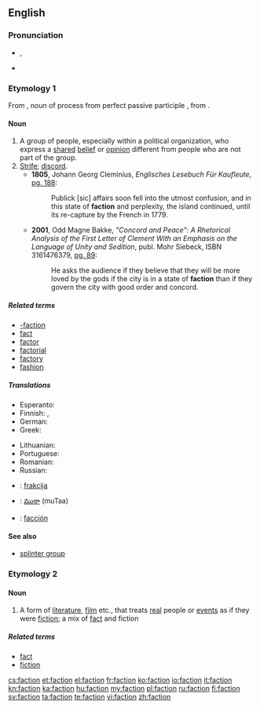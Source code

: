 {{also|-faction}}
==English==

===Pronunciation===
* {{IPA|/ˈfæk.ʃən/|/ˈfæk.ʃn/}}, {{SAMPA|/"f{k.S@n/|/"f{k.sn/}}
* {{rhymes|ækʃən}}

===Etymology 1===
From {{etyl|la}} {{term|factio|factiō||lang=la}}, noun of process from perfect passive participle {{term|factus|lang=la}}, from {{term|facio|faciō|do, make|lang=la}}.

====Noun====
{{wikipedia}}
{{en-noun}}

# A group of people, especially within a political organization, who express a [[shared]] [[belief]] or [[opinion]] different from people who are not part of the group.
# [[strife|Strife]]; [[discord]].
#* '''1805''', Johann Georg Cleminius, ''Englisches Lesebuch Für Kaufleute'', [http://books.google.com/books?id=B9cRAAAAIAAJ&pg=PA188&dq=faction&lr=&num=100&as_brr=3 pg. 188]:
#*: Publick [sic] affairs soon fell into the utmost confusion, and in this state of '''faction''' and perplexity, the island continued, until its re-capture by the French in 1779.
#* '''2001''', Odd Magne Bakke, ''"Concord and Peace": A Rhetorical Analysis of the First Letter of Clement With an Emphasis on the Language of Unity and Sedition'', publ. Mohr Siebeck, ISBN 3161476379, [http://books.google.com/books?id=cI1btFqWegoC&pg=PA89&dq=%22faction%22&as_brr=3&sig=R6XBNzJrKPdhILpQQfGC22KlIgc pg. 89]:
#*: He asks the audience if they believe that they will be more loved by the gods if the city is in a state of '''faction''' than if they govern the city with good order and concord.

=====Related terms=====
* [[-faction]]
* [[fact]]
* [[factor]]
* [[factorial]]
* [[factory]]
* [[fashion]]

=====Translations=====
{{trans-top|group of people}}
* Esperanto: {{t-|eo|fakcio|xs=Esperanto}}
* Finnish: {{t+|fi|siipi}}, {{t|fi|suuntaus}}
* German: {{t|de|Fraktion|f}}
* Greek: {{t+|el|φατρία|f|tr=fatría}}
{{trans-mid}}
* Lithuanian: {{t|lt|frakcija|f|xs=Lithuanian}}
* Portuguese: {{t+|pt|facção|f}}
* Romanian: {{t|ro|facţiune}}
* Russian: {{t|ru|фракция|f}}
{{trans-bottom}}

{{trans-top|strife}}
{{trans-mid}}
{{trans-bottom}}

{{checktrans-top}}
* {{ttbc|Slovene}}: [[frakcija]] {{f}}
{{trans-mid}}
* {{ttbc|Telugu}}: [[ముఠా]] (muTaa)
* {{ttbc|Spanish}}: [[facción]]
{{trans-bottom}}

====See also====
* [[splinter group]]

===Etymology 2===
{{blend|fact|fiction}}

====Noun====
{{en-noun}}

# A form of [[literature]], [[film]] etc., that treats [[real]] people or [[event]]s as if they were [[fiction]]; a mix of [[fact]] and fiction

=====Related terms=====
* [[fact]]
* [[fiction]]

[[cs:faction]]
[[et:faction]]
[[el:faction]]
[[fr:faction]]
[[ko:faction]]
[[io:faction]]
[[it:faction]]
[[kn:faction]]
[[ka:faction]]
[[hu:faction]]
[[my:faction]]
[[pl:faction]]
[[ru:faction]]
[[fi:faction]]
[[sv:faction]]
[[ta:faction]]
[[te:faction]]
[[vi:faction]]
[[zh:faction]]